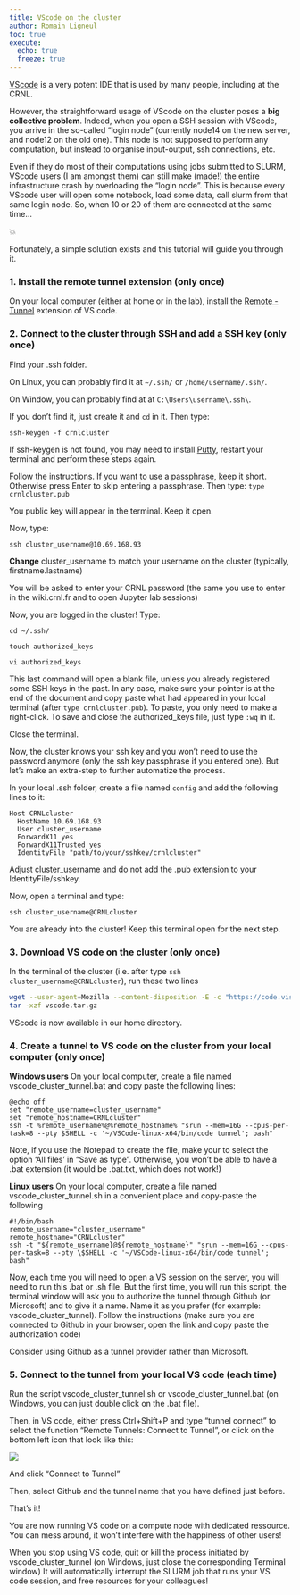 ```yaml
---
title: VScode on the cluster
author: Romain Ligneul
toc: true
execute: 
  echo: true
  freeze: true
---
```


[VScode](https://code.visualstudio.com/) is a very potent IDE that is used by many people, including at the CRNL.

However, the straightforward usage of VScode on the cluster poses a **big collective problem**. Indeed, when you open a SSH session with VScode, you arrive in the so-called "login node" (currently node14 on the new server, and node12 on the old one). This node is not supposed to perform any computation, but instead to organise input-output, ssh connections, etc.

Even if they do most of their computations using jobs submitted to SLURM, VScode users (I am amongst them) can still make (made!) the entire infrastructure crash by overloading the "login node". This is because every VScode user will open some notebook, load some data, call slurm from that same login node. So, when 10 or 20 of them are connected at the same time...

💥

Fortunately, a simple solution exists and this tutorial will guide you through it.

### 1. Install the remote tunnel extension (only once)

On your local computer (either at home or in the lab), install the [Remote - Tunnel](https://marketplace.visualstudio.com/items?itemName=ms-vscode.remote-server) extension of VS code.

### 2. Connect to the cluster through SSH and add a SSH key (only once)

Find your .ssh folder.

On Linux, you can probably find it at `~/.ssh/` or `/home/username/.ssh/`.

On Window, you can probably find at at `C:\Users\username\.ssh\`.

If you don't find it, just create it and `cd` in it. Then type:

`ssh-keygen -f crnlcluster`

::: callout-note
If ssh-keygen is not found, you may need to install [Putty](https://www.putty.org/), restart your terminal and perform these steps again.
:::

Follow the instructions. If you want to use a passphrase, keep it short. Otherwise press Enter to skip entering a passphrase. Then type: `type crnlcluster.pub`

You public key will appear in the terminal. Keep it open.

Now, type:

`ssh cluster_username@10.69.168.93`

**Change** cluster_username to match your username on the cluster (typically, firstname.lastname)

You will be asked to enter your CRNL password (the same you use to enter in the wiki.crnl.fr and to open Jupyter lab sessions)

Now, you are logged in the cluster! Type:

`cd ~/.ssh/`

`touch authorized_keys`

`vi authorized_keys`

This last command will open a blank file, unless you already registered some SSH keys in the past. In any case, make sure your pointer is at the end of the document and copy paste what had appeared in your local terminal (after `type crnlcluster.pub`). To paste, you only need to make a right-click. To save and close the authorized_keys file, just type `:wq` in it.

Close the terminal.

Now, the cluster knows your ssh key and you won't need to use the password anymore (only the ssh key passphrase if you entered one). But let's make an extra-step to further automatize the process.

In your local .ssh folder, create a file named `config` and add the following lines to it:

```         
Host CRNLcluster
  HostName 10.69.168.93
  User cluster_username
  ForwardX11 yes
  ForwardX11Trusted yes
  IdentityFile "path/to/your/sshkey/crnlcluster"
```

Adjust cluster_username and do not add the .pub extension to your IdentityFile/sshkey.

Now, open a terminal and type:

`ssh cluster_username@CRNLcluster`

You are already into the cluster! Keep this terminal open for the next step.

### 3. Download VS code on the cluster (only once)

In the terminal of the cluster (i.e. after type `ssh cluster_username@CRNLcluster`), run these two lines

```bash
wget --user-agent=Mozilla --content-disposition -E -c "https://code.visualstudio.com/sha/download?build=stable&os=linux-x64" -O vscode.tar.gz
tar -xzf vscode.tar.gz
```

VScode is now available in our home directory.

### 4. Create a tunnel to VS code on the cluster from your local computer (only once)

**Windows users** On your local computer, create a file named vscode_cluster_tunnel.bat and copy paste the following lines:

```         
@echo off
set "remote_username=cluster_username"
set "remote_hostname=CRNLcluster"
ssh -t %remote_username%@%remote_hostname% "srun --mem=16G --cpus-per-task=8 --pty $SHELL -c '~/VSCode-linux-x64/bin/code tunnel'; bash"
```

Note, if you use the Notepad to create the file, make your to select the option 'All files' in "Save as type". Otherwise, you won't be able to have a .bat extension (it would be .bat.txt, which does not work!)

**Linux users** On your local computer, create a file named vscode_cluster_tunnel.sh in a convenient place and copy-paste the following

```         
#!/bin/bash
remote_username="cluster_username"
remote_hostname="CRNLcluster"
ssh -t "${remote_username}@${remote_hostname}" "srun --mem=16G --cpus-per-task=8 --pty \$SHELL -c '~/VSCode-linux-x64/bin/code tunnel'; bash"
```

Now, each time you will need to open a VS session on the server, you will need to run this .bat or .sh file. But the first time, you will run this script, the terminal window will ask you to authorize the tunnel through Github (or Microsoft) and to give it a name. Name it as you prefer (for example: vscode_cluster_tunnel). Follow the instructions (make sure you are connected to Github in your browser, open the link and copy paste the authorization code)

Consider using Github as a tunnel provider rather than Microsoft.

### 5. Connect to the tunnel from your local VS code (each time)

Run the script vscode_cluster_tunnel.sh or vscode_cluster_tunnel.bat (on Windows, you can just double click on the .bat file).

Then, in VS code, either press Ctrl+Shift+P and type "tunnel connect" to select the function "Remote Tunnels: Connect to Tunnel", or click on the bottom left icon that look like this:

![](images/paste-1.png)

And click "Connect to Tunnel"

Then, select Github and the tunnel name that you have defined just before.

That's it!

You are now running VS code on a compute node with dedicated ressource. You can mess around, it won't interfere with the happiness of other users!

:::{.callout-tip}
When you stop using VS code, quit or kill the process initiated by vscode_cluster_tunnel (on Windows, just close the corresponding Terminal window)
It will automatically interrupt the SLURM job that runs your VS code session, and free resources for your colleagues!
:::